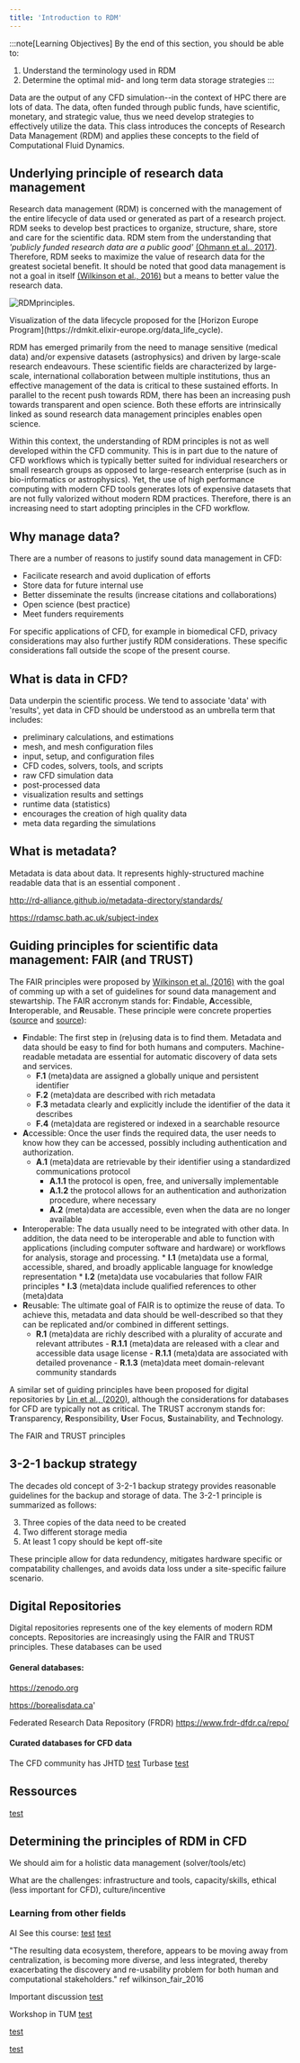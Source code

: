 ```yaml
---
title: 'Introduction to RDM'
---
```


:::note[Learning Objectives]
By the end of this section, you should be able to:
1. Understand the terminology used in RDM
2. Determine the optimal mid- and long term data storage strategies
:::

Data are the output of any CFD simulation--in the context of HPC there are lots of data. The data, often funded through public funds, have scientific, monetary, and strategic value, thus we need develop strategies to effectively utilize the data. This class introduces the concepts of Research Data Management (RDM) and applies these concepts to the field of Computational Fluid Dynamics. 


## Underlying principle of research data management
Research data management (RDM) is concerned with the management of the entire lifecycle of data used or generated as part of a research project. RDM seeks to develop best practices to organize, structure, share, store and care for the scientific data. RDM stem from the understanding that *'publicly funded research data are a public good'*   [(Ohmann et al., 2017)](https://bmjopen.bmj.com/content/7/12/e018647).  Therefore, RDM seeks to maximize the  value of research data for the greatest societal benefit. It should be noted that good data management is not a goal in itself  [(Wilkinson et al., 2016)](https://www.nature.com/articles/sdata201618) but a means to better value the research data.

![RDMprinciples.](../../../assets/figs_section3/ARC4CFD_RDM_lifecycle.png "RDM Lifecycle")
<Caption>Visualization of the data lifecycle proposed for the  [Horizon Europe Program](https://rdmkit.elixir-europe.org/data_life_cycle). </Caption>

RDM has emerged primarily from the need to manage sensitive (medical data) and/or expensive datasets (astrophysics) and driven by large-scale research endeavours. These scientific fields are characterized by large-scale, international collaboration between multiple institutions, thus an effective management of the data is critical to these sustained efforts. In parallel to the recent push towards RDM, there has been an increasing push towards transparent and open science. Both these efforts are intrinsically linked as sound research data management principles enables open science. 


Within this context, the understanding of RDM principles is not as well developed within the CFD community. This is in part due to the nature of CFD workflows which is typically better suited for individual researchers or small research groups as opposed to large-research enterprise (such as in bio-informatics or astrophysics).  Yet, the use of high performance computing with modern CFD tools generates lots of expensive datasets that are not fully valorized without modern RDM practices. Therefore, there is an increasing need to start adopting principles in the CFD workflow.


## Why manage data?
There are a number of reasons to justify sound data management in CFD:

   -  Facilicate research and avoid duplication of efforts
   -  Store data for future internal use
   -  Better disseminate the results (increase citations and collaborations)
   -  Open science (best practice)
   -  Meet funders requirements
  
  For specific applications of CFD, for example in biomedical CFD, privacy considerations may also further justify RDM considerations. These specific considerations fall outside the scope of the present course. 



## What is data in CFD?
Data underpin the scientific process.  We tend to associate 'data' with 'results', yet data in CFD should be understood as an umbrella term that includes:

 -  preliminary calculations, and estimations
 -  mesh, and mesh configuration files
 -  input, setup, and configuration files 
 -  CFD codes, solvers, tools, and scripts
 -  raw CFD simulation data
 -  post-processed data
 -  visualization results and settings
 -  runtime data (statistics)
 - encourages the creation of high quality data
 -  meta data regarding the simulations 

## What is metadata?
Metadata is data about data. It represents highly-structured machine readable data that is an essential component . 

http://rd-alliance.github.io/metadata-directory/standards/

https://rdamsc.bath.ac.uk/subject-index





## Guiding principles for scientific data management: FAIR (and  TRUST)
The FAIR principles  were proposed by [Wilkinson et al. (2016)](https://www.nature.com/articles/sdata201618) with the goal of comming up with a set of guidelines for sound data management and stewartship. The FAIR accronym stands for: **F**indable, **A**ccessible, **I**nteroperable, and **R**eusable.  These principle were concrete properties ([source](https://www.nature.com/articles/sdata201618)  and [source](https://science.gc.ca/site/science/en/interagency-research-funding/policies-and-guidelines/research-data-management/tri-agency-research-data-management-policy-frequently-asked-questions)):

  -  **F**indable: The first step in (re)using data is to find them. Metadata and data should be easy to find for both humans and computers. Machine-readable metadata are essential for automatic discovery of data sets and services.
      * **F.1** (meta)data are assigned a globally unique and persistent identifier
      * **F.2** (meta)data are described with rich metadata
      * **F.3** metadata clearly and explicitly include the identifier of the data it describes
      * **F.4** (meta)data are registered or indexed in a searchable resource
  -  **A**ccessible: Once the user finds the required data, the user needs to know how they can be accessed, possibly including authentication and authorization.
      * **A.1** (meta)data are retrievable by their identifier using a standardized communications protocol
        - **A.1.1** the protocol is open, free, and universally implementable
        - **A.1.2** the protocol allows for an authentication and authorization procedure, where necessary
        * **A.2** (meta)data are accessible, even when the data are no longer available
  -  **I**nteroperable:  The data usually need to be integrated with other data. In addition, the data need to be interoperable and able to function with applications (including computer software and hardware) or workflows for analysis, storage and processing.
    * **I.1** (meta)data use a formal, accessible, shared, and broadly applicable language for knowledge representation
    * **I.2** (meta)data use vocabularies that follow FAIR principles
    * **I.3** (meta)data include qualified references to other (meta)data
  -  **R**eusable: The ultimate goal of FAIR is to optimize the reuse of data. To achieve this, metadata and data should be well-described so that they can be replicated and/or combined in different settings.
      * **R.1** (meta)data are richly described with a plurality of accurate and relevant attributes
            - **R.1.1**  (meta)data are released with a clear and accessible data usage license
            - **R.1.1**  (meta)data are associated with detailed provenance
            - **R.1.3**  (meta)data meet domain-relevant community standards

A similar set of guiding principles have been proposed for digital repositories by [Lin et al., (2020)](https://www.nature.com/articles/s41597-020-0486-7), although the considerations for databases for CFD are typically not as critical. The TRUST accronym stands for: **T**ransparency, **R**esponsibility, **U**ser Focus, **S**ustainability, and **T**echnology.

The FAIR and TRUST principles 




## 3-2-1 backup strategy
The decades old concept of 3-2-1 backup strategy provides reasonable guidelines for the backup and storage of data. The 3-2-1 principle is summarized as follows:

3. Three copies of the data need to be created
2. Two different storage media
1. At least 1 copy should be kept off-site

These principle allow for data redundency, mitigates hardware specific or compatability challenges, and avoids data loss under a site-specific failure scenario.






## Digital Repositories
Digital repositories represents one of the key elements of modern RDM concepts. Repositories are increasingly using the FAIR and TRUST principles. These databases can be used






#### General databases:
https://zenodo.org

https://borealisdata.ca'

Federated Research Data Repository (FRDR)
https://www.frdr-dfdr.ca/repo/



####  Curated databases for CFD data
The CFD community has 
JHTD [test](https://turbulence.pha.jhu.edu)
Turbase [test](https://turbase.cineca.it/init/routes/#/logging/welcome)









## Ressources
[test](https://scienceeurope.org/media/4brkxxe5/se_rdm_practical_guide_extended_final.pdf)





## Determining the principles of RDM in CFD

We should aim for a holistic data management (solver/tools/etc)

What are the challenges: infrastructure and tools, capacity/skills, ethical (less important for CFD), culture/incentive




### Learning from other fields 
AI
See this course: [test](https://thodrek.github.io/CS839_spring18/)
[test](https://fullstackdeeplearning.com/spring2021/lecture-8/)



"The resulting data ecosystem, therefore, appears to be moving away from centralization, is becoming more diverse, and less integrated, thereby exacerbating the discovery and re-usability problem for both human and computational stakeholders." ref wilkinson_fair_2016

Important discussion [test](https://towardsdatascience.com/data-entropy-more-data-more-problems-fa889a9dd0ec)


Workshop in TUM
[test](https://zenodo.org/records/7785532#.ZCw4h85ByUk)

[test](https://nfdi4ing.de)

[test](https://www.youtube.com/watch?v=3sDhQRIYUmA)

